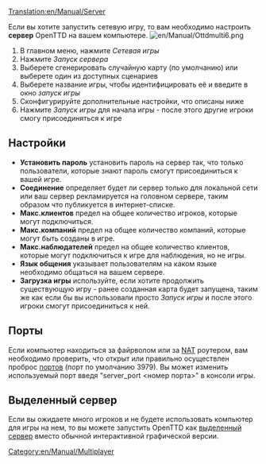 [[Translation:en/Manual/Server]]
{{ru/Перевод|en/Manual/Server|0}}

Если вы хотите запустить сетевую игру, то вам необходимо настроить '''сервер''' OpenTTD на вашем компьютере.
[[File:en/Manual/Ottdmulti6.png|right]]
#В главном меню, нажмите ''Сетевая игры''
#Нажмите ''Запуск сервера''
#Выберете сгенерировать случайную карту (по умолчанию) или выберете один из доступных сценариев
#Выберете название игры, чтобы идентифицировать её и введите в окно ''запуск игры''
#Сконфигурируйте дополнительные настройки, что описаны ниже
#Нажмите ''Запуск игры'' для начала игры - после этого другие игроки смогу присоединяться к игре

==Настройки==

*'''Установить пароль'''  установить пароль на сервер так, что только пользователи, которые знают пароль смогут присоединиться к вашей игре.
*'''Соединение''' определяет будет ли сервер только для локальной сети или ваш сервер рекламируется на головном сервере, таким образом что публикуется в интернет-списке.
*'''Макс.клиентов''' предел на общее количество игроков, которые могут подключиться.
*'''Макс.компаний''' предел на общее количество компаний, которые могут быть созданы в игре.
*'''Макс.наблюдателей''' предел на общее количество клиентов, которые могут подключиться к игре для наблюдения, но не игры.
*'''Язык общения''' указывает пользователям на каком языке необходимо общаться на вашем сервере.
*'''Загрузка игры''' используйте, если хотите продолжить существующую игру - ранее созданная карта будет запущена, таким же как если бы вы использовали просто ''Запуск игры'' и после этого игроки смогут присоединиться к ней.

==Порты==
Если компьютер находиться за файрволом или за [https://www.wikipedia.org/wiki/ru:NAT NAT] роутером, вам необходимо проверить, что открыт или правильно осуществлен проброс [[en/Manual/Port|портов]] (порт по умолчанию 3979).
Вы может изменить используемый порт введя "server_port <номер порта>" в консоли игры.

==Выделенный сервер==

Если вы ожидаете много игроков и не будете использовать компьютер для игры на нем, то вы можете запустить OpenTTD как [[ru/Manual/Выделенный сервер|выделенный сервер]] вместо обычной интерактивной графической версии.

[[Category:en/Manual/Multiplayer]]